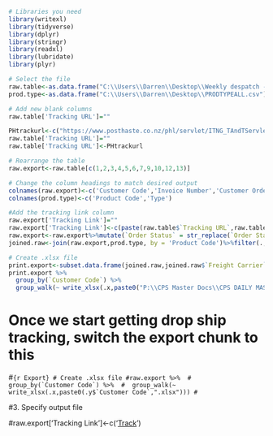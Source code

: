```{r Libraries, include = FALSE}
# Libraries you need
library(writexl)
library(tidyverse)
library(dplyr)
library(stringr)
library(readxl)
library(lubridate)
library(plyr)
```

```{r Data.grab}
# Select the file
raw.table<-as.data.frame("C:\\Users\\Darren\\Desktop\\Weekly despatch - GENERAL.xls")
prod.type<-as.data.frame("C:\\Users\\Darren\\Desktop\\PRODTYPEALL.csv")

# Add new blank columns
raw.table['Tracking URL']=""
```

```{r add.hardcode.values, include = FALSE}
PHtrackurl<-c("https://www.posthaste.co.nz/phl/servlet/ITNG_TAndTServlet?page=1&VCCA=Enabled&Key_Type=BarCode&barcode_data=")
raw.table['Tracking URL']=""
raw.table['Tracking URL']<-PHtrackurl

# Rearrange the table
raw.export<-raw.table[c(1,2,3,4,5,6,7,9,10,12,13)]

# Change the column headings to match desired output
colnames(raw.export)<-c('Customer Code','Invoice Number','Customer Order','Reference','Order Status','Invoice Date','Freight Carrier','Product Code','Description','Qty Shipped','Tracking Link')
colnames(prod.type)<-c('Product Code','Type')

#Add the tracking link column
raw.export['Tracking Link']=""
raw.export['Tracking Link']<-c(paste(raw.table$`Tracking URL`,raw.table$`Consignment Number`))
raw.export<-raw.export%>%mutate(`Order Status` = str_replace(`Order Status`,"Entered","Part Shipped"))
joined.raw<-join(raw.export,prod.type, by = 'Product Code')%>%filter(., Type != "I")
```

```{r Export, include = FALSE}
# Create .xlsx file
print.export<-subset.data.frame(joined.raw,joined.raw$`Freight Carrier` == "Post Haste")
print.export %>% 
  group_by(`Customer Code`) %>% 
  group_walk(~ write_xlsx(.x,paste0("P:\\CPS Master Docs\\CPS DAILY MASTER DOCS\\Weekly despatch report\\",.y$`Customer Code`," Weekly Despatch Report ",format(today, format="%d %m %Y"),".xlsx")))
```


# Once we start getting drop ship tracking, switch the export chunk to this
#```{r Export}
# Create .xlsx file
#raw.export %>% 
#   group_by(`Customer Code`) %>% 
#  group_walk(~ write_xlsx(.x,paste0(.y$`Customer Code`,".xlsx")))
#```

#3. Specify output file

#raw.export['Tracking Link']<-c('<a href="paste(raw.table$`Tracking URL`,raw.table$Consignment.Number)">Track</a>')
